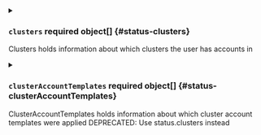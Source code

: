 


<details className="config-field" data-expandable="true">
<summary>

### `clusters` <span className="config-field-required" data-required="false">required</span> <span className="config-field-type">object[]</span> <span className="config-field-default"></span> <span className="config-field-enum"></span> {#status-clusters}

Clusters holds information about which clusters the user has accounts in

</summary>

<PartialClustersreference />


</details>



<details className="config-field" data-expandable="true">
<summary>

### `clusterAccountTemplates` <span className="config-field-required" data-required="false">required</span> <span className="config-field-type">object[]</span> <span className="config-field-default"></span> <span className="config-field-enum"></span> {#status-clusterAccountTemplates}

ClusterAccountTemplates holds information about which cluster account templates were applied
DEPRECATED: Use status.clusters instead

</summary>

<PartialClusterAccountTemplatesreference />


</details>
